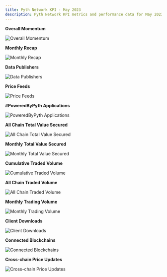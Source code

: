 ```yaml
---
title: Pyth Network KPI - May 2023
description: Pyth Network KPI metrics and performance data for May 2023.
---
```


**Overall Momentum**

![Overall Momentum](/images/kpi/may-23/pyth-momentum-may-23.jpg)

**Monthly Recap**

![Monthly Recap](/images/kpi/may-23/pyth-may-23.jpg)

**Data Publishers**

![Data Publishers](/images/kpi/may-23/may-23-publisher-growth.png)

**Price Feeds**

![Price Feeds](/images/kpi/may-23/may-23-price-feeds.png)

**#PoweredByPyth Applications**

![PoweredByPyth Applications](/images/kpi/may-23/may-23-apps-integrations.png)

**All Chain Total Value Secured**

![All Chain Total Value Secured](/images/kpi/may-23/may-23-all-chain-tvs.png)

**Monthly Total Value Secured**

![Monthly Total Value Secured](/images/kpi/may-23/may-23-dapps-tvs.png)

**Cumulative Traded Volume**

![Cumulative Traded Volume](/images/kpi/may-23/may-23-traded-volume.png)

**All Chain Traded Volume**

![All Chain Traded Volume](/images/kpi/may-23/may-23-all-chain-volume.png)

**Monthly Trading Volume**

![Monthly Trading Volume](/images/kpi/may-23/may-23-trading-volume.png)

**Client Downloads**

![Client Downloads](/images/kpi/may-23/may-23-client-downloads.png)

**Connected Blockchains**

![Connected Blockchains](/images/kpi/may-23/may-23-connected-blockchains.png)

**Cross-chain Price Updates**

![Cross-chain Price Updates](/images/kpi/may-23/may-23-price-updates.png)
